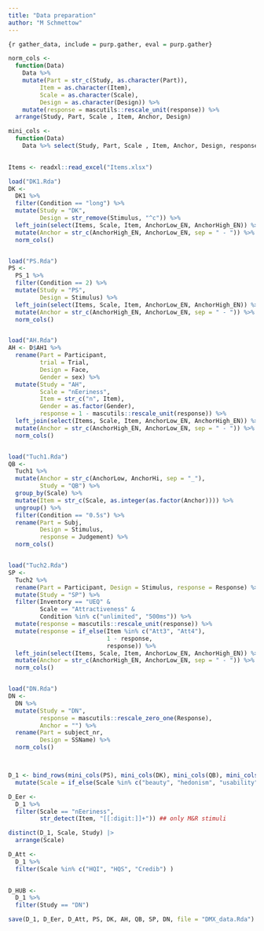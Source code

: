 ```yaml
---
title: "Data preparation"
author: "M Schmettow"
---
```


```r
{r gather_data, include = purp.gather, eval = purp.gather}

norm_cols <- 
  function(Data) 
    Data %>% 
    mutate(Part = str_c(Study, as.character(Part)),
         Item = as.character(Item),
         Scale = as.character(Scale),
         Design = as.character(Design)) %>% 
    mutate(response = mascutils::rescale_unit(response)) %>% 
  arrange(Study, Part, Scale , Item, Anchor, Design)

mini_cols <- 
  function(Data)
    Data %>% select(Study, Part, Scale , Item, Anchor, Design, response)
    

Items <- readxl::read_excel("Items.xlsx")

load("DK1.Rda")
DK <- 
  DK1 %>% 
  filter(Condition == "long") %>% 
  mutate(Study = "DK",
         Design = str_remove(Stimulus, "^c")) %>% 
  left_join(select(Items, Scale, Item, AnchorLow_EN, AnchorHigh_EN)) %>% 
  mutate(Anchor = str_c(AnchorHigh_EN, AnchorLow_EN, sep = " - ")) %>% 
  norm_cols()  


load("PS.Rda")
PS <- 
  PS_1 %>% 
  filter(Condition == 2) %>% 
  mutate(Study = "PS",
         Design = Stimulus) %>% 
  left_join(select(Items, Scale, Item, AnchorLow_EN, AnchorHigh_EN)) %>% 
  mutate(Anchor = str_c(AnchorHigh_EN, AnchorLow_EN, sep = " - ")) %>% 
  norm_cols()


load("AH.Rda")
AH <- D$AH1 %>% 
  rename(Part = Participant,
         trial = Trial,
         Design = Face,
         Gender = sex) %>% 
  mutate(Study = "AH",
         Scale = "nEeriness",
         Item = str_c("n", Item),
         Gender = as.factor(Gender),
         response = 1 - mascutils::rescale_unit(response)) %>% 
  left_join(select(Items, Scale, Item, AnchorLow_EN, AnchorHigh_EN)) %>% 
  mutate(Anchor = str_c(AnchorHigh_EN, AnchorLow_EN, sep = " - ")) %>%  
  norm_cols()


load("Tuch1.Rda")
QB <- 
  Tuch1 %>% 
  mutate(Anchor = str_c(AnchorLow, AnchorHi, sep = "_"),
         Study = "QB") %>%
  group_by(Scale) %>% 
  mutate(Item = str_c(Scale, as.integer(as.factor(Anchor)))) %>% 
  ungroup() %>% 
  filter(Condition == "0.5s") %>% 
  rename(Part = Subj, 
         Design = Stimulus, 
         response = Judgement) %>%  
  norm_cols()


load("Tuch2.Rda")
SP <- 
  Tuch2 %>% 
  rename(Part = Participant, Design = Stimulus, response = Response) %>% 
  mutate(Study = "SP") %>% 
  filter(Inventory == "UEQ" &
         Scale == "Attractiveness" &
         Condition %in% c("unlimited", "500ms")) %>% 
  mutate(response = mascutils::rescale_unit(response)) %>% 
  mutate(response = if_else(Item %in% c("Att3", "Att4"), 
                            1 - response, 
                            response)) %>% 
  left_join(select(Items, Scale, Item, AnchorLow_EN, AnchorHigh_EN)) %>% 
  mutate(Anchor = str_c(AnchorHigh_EN, AnchorLow_EN, sep = " - ")) %>% 
  norm_cols()


load("DN.Rda")
DN <- 
  DN %>% 
  mutate(Study = "DN",
         response = mascutils::rescale_zero_one(Response),
         Anchor = "") %>% 
  rename(Part = subject_nr,
         Design = SSName) %>% 
  norm_cols()



D_1 <- bind_rows(mini_cols(PS), mini_cols(DK), mini_cols(QB), mini_cols(SP), mini_cols(DN), mini_cols(AH)) |> 
  mutate(Scale = if_else(Scale %in% c("beauty", "hedonism", "usability"), str_to_sentence(Scale), Scale))

D_Eer <- 
  D_1 %>% 
  filter(Scale == "nEeriness",
         str_detect(Item, "[[:digit:]]+")) ## only M&R stimuli

distinct(D_1, Scale, Study) |> 
  arrange(Scale)

D_Att <- 
  D_1 %>% 
  filter(Scale %in% c("HQI", "HQS", "Credib") )
  

D_HUB <- 
  D_1 %>% 
  filter(Study == "DN")

save(D_1, D_Eer, D_Att, PS, DK, AH, QB, SP, DN, file = "DMX_data.Rda")
```

